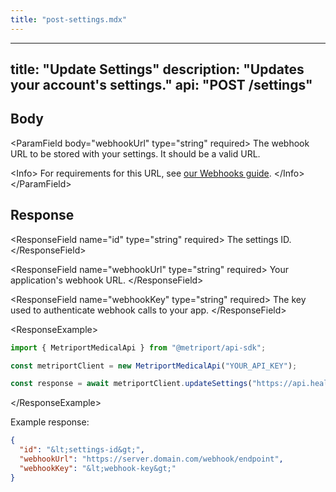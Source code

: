 ```yaml
---
title: "post-settings.mdx"
---
```


---
title: "Update Settings"
description: "Updates your account's settings."
api: "POST /settings"
---

## Body

&lt;ParamField body="webhookUrl" type="string" required&gt;
  The webhook URL to be stored with your settings. It should be a valid URL.

  &lt;Info&gt;
    For requirements for this URL, see [our Webhooks guide](/home/api-info/webhooks).
  &lt;/Info&gt;
&lt;/ParamField&gt;

## Response

&lt;ResponseField name="id" type="string" required&gt;
  The settings ID.
&lt;/ResponseField&gt;

&lt;ResponseField name="webhookUrl" type="string" required&gt;
  Your application's webhook URL.
&lt;/ResponseField&gt;

&lt;ResponseField name="webhookKey" type="string" required&gt;
  The key used to authenticate webhook calls to your app.
&lt;/ResponseField&gt;

&lt;ResponseExample&gt;

```javascript Metriport SDK
import { MetriportMedicalApi } from "@metriport/api-sdk";

const metriportClient = new MetriportMedicalApi("YOUR_API_KEY");

const response = await metriportClient.updateSettings("https://api.health.com/webhook");
```

&lt;/ResponseExample&gt;

Example response:

```json
{
  "id": "&lt;settings-id&gt;",
  "webhookUrl": "https://server.domain.com/webhook/endpoint",
  "webhookKey": "&lt;webhook-key&gt;"
}
```

